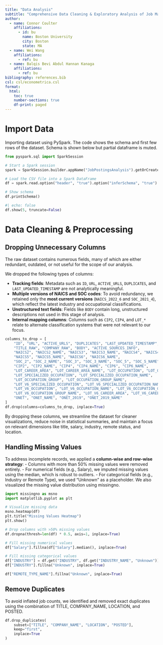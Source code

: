 ```yaml
---
title: "Data Analysis"
subtitle: "Comprehensive Data Cleaning & Exploratory Analysis of Job Market Trends"
author:
  - name: Connor Coulter
    affiliations:
      - id: bu
        name: Boston University
        city: Boston
        state: MA
  - name: Wei Wang
    affiliations:
      - ref: bu
  - name: Balqis Bevi Abdul Hannan Kanaga
    affiliations:
      - ref: bu
bibliography: references.bib
csl: csl/econometrica.csl
format: 
  html:
    toc: true
    number-sections: true
    df-print: paged
---
```

# Import Data

Importing dataset using PySpark. The code shows the schema and first few rows of the dataset. Schema is shown below but partial dataframe is muted.

```python

from pyspark.sql import SparkSession

# Start a Spark session
spark = SparkSession.builder.appName("JobPostingsAnalysis").getOrCreate()

# Load the CSV file into a Spark DataFrame
df = spark.read.option("header", "true").option("inferSchema", "true").option("multiLine","true").option("escape", "\"").csv("lightcast_job_postings.csv")

# Show schema
df.printSchema()
```

```python
#| echo: false
df.show(5, truncate=False)
```

# Data Cleaning & Preprocessing
## Dropping Unnecessary Columns
The raw dataset contains numerous fields, many of which are either redundant, outdated, or not useful for the scope of our analysis.

We dropped the following types of columns:

- **Tracking fields**: Metadata such as `ID`, `URL`, `ACTIVE_URLS`, `DUPLICATES`, and `LAST_UPDATED_TIMESTAMP` are not analytically meaningful.
- **Multiple versions of NAICS and SOC codes**: To avoid redundancy, we retained only the **most current versions** (`NAICS_2022_6` and `SOC_2021_4`), which reflect the latest industry and occupational classifications.
- **Unstructured text fields**: Fields like `BODY` contain long, unstructured descriptions not used in this stage of analysis.
- **Internal mapping columns**: Columns such as `CIP2`, `CIP4`, and `LOT_*` relate to alternate classification systems that were not relevant to our focus.


```python
columns_to_drop = [
    "ID", "URL", "ACTIVE_URLS", "DUPLICATES", "LAST_UPDATED_TIMESTAMP",
    "TITLE_RAW", "COMPANY_RAW", "BODY", "ACTIVE_SOURCES_INFO",
    "NAICS2", "NAICS2_NAME", "NAICS3", "NAICS3_NAME", "NAICS4", "NAICS4_NAME",
    "NAICS5", "NAICS5_NAME", "NAICS6", "NAICS6_NAME",
    "SOC_2", "SOC_2_NAME", "SOC_3", "SOC_3_NAME", "SOC_5", "SOC_5_NAME",
    "CIP2", "CIP2_NAME", "CIP4", "CIP4_NAME", "CIP6", "CIP6_NAME",
    "LOT_CAREER_AREA", "LOT_CAREER_AREA_NAME", "LOT_OCCUPATION", "LOT_OCCUPATION_NAME",
    "LOT_SPECIALIZED_OCCUPATION", "LOT_SPECIALIZED_OCCUPATION_NAME",
    "LOT_OCCUPATION_GROUP", "LOT_OCCUPATION_GROUP_NAME",
    "LOT_V6_SPECIALIZED_OCCUPATION", "LOT_V6_SPECIALIZED_OCCUPATION_NAME",
    "LOT_V6_OCCUPATION", "LOT_V6_OCCUPATION_NAME", "LOT_V6_OCCUPATION_GROUP",
    "LOT_V6_OCCUPATION_GROUP_NAME", "LOT_V6_CAREER_AREA", "LOT_V6_CAREER_AREA_NAME",
    "ONET", "ONET_NAME", "ONET_2019", "ONET_2019_NAME"
]
df.drop(columns=columns_to_drop, inplace=True)
```

By dropping these columns, we streamline the dataset for cleaner visualizations, reduce noise in statistical summaries, and maintain a focus on relevant dimensions like title, salary, industry, remote status, and location.

## Handling Missing Values
To address incomplete records, we applied a **column-wise and row-wise strategy**:
- Columns with more than 50% missing values were removed entirely.
- For numerical fields (e.g., Salary), we imputed missing values using the median, which is robust to outliers.
- For categorical fields (e.g., Industry or Remote Type), we used "Unknown" as a placeholder.
We also visualized the missing value distribution using missingno.
```python
import missingno as msno
import matplotlib.pyplot as plt

# Visualize missing data
msno.heatmap(df)
plt.title("Missing Values Heatmap")
plt.show()

# Drop columns with >50% missing values
df.dropna(thresh=len(df) * 0.5, axis=1, inplace=True)

# Fill missing numerical values
df["Salary"].fillna(df["Salary"].median(), inplace=True)

# Fill missing categorical values
df["INDUSTRY"] = df.get("INDUSTRY", df.get("INDUSTRY_NAME", "Unknown"))
df["INDUSTRY"].fillna("Unknown", inplace=True)

df["REMOTE_TYPE_NAME"].fillna("Unknown", inplace=True)
```

## Remove Duplicates
To avoid inflated job counts, we identified and removed exact duplicates using the combination of TITLE, COMPANY_NAME, LOCATION, and POSTED.
```python
df.drop_duplicates(
    subset=["TITLE", "COMPANY_NAME", "LOCATION", "POSTED"],
    keep="first",
    inplace=True
)
```